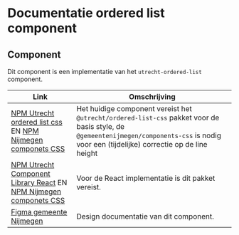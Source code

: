 # Documentatie ordered list component

## Component

Dit component is een implementatie van het `utrecht-ordered-list` component.

| Link                                                                                                                                           | Omschrijving                                                    |
| ---------------------------------------------------------------------------------------------------------------------------------------------- | --------------------------------------------------------------- |
| [NPM Utrecht ordered list css](https://www.npmjs.com/package/@utrecht/ordered-list-css) EN [NPM Nijmegen componets CSS](https://www.npmjs.com/package/@gemeentenijmegen/components-css)                                                                 | Het huidige component vereist het `@utrecht/ordered-list-css` pakket voor de basis style, de `@gemeentenijmegen/components-css` is nodig voor een (tijdelijke) correctie op de line height 
| [NPM Utrecht Component Library React](https://www.npmjs.com/package/@utrecht/component-library-react) EN [NPM Nijmegen componets CSS](https://www.npmjs.com/package/@gemeentenijmegen/components-css)                                                                        | Voor de React implementatie is dit pakket vereist. |
| [Figma gemeente Nijmegen](https://www.figma.com/design/g3AieWAFD3NtkbDDTTFC30/Novio---Nijmegen-Design-System?node-id=7296-46002) | Design documentatie van dit component.    